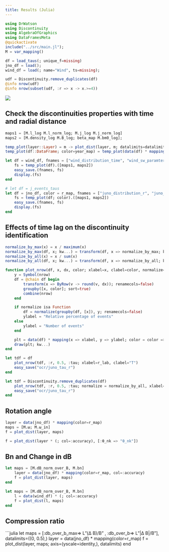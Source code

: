 ```yaml
---
title: Results (Julia)
---
```


```julia
using DrWatson
using Discontinuity
using AlgebraOfGraphics
using DataFramesMeta
@quickactivate
include("../src/main.jl");
M = var_mapping()

```

```julia
df = load_taus(; unique_f=missing)
jno_df = load();
wind_df = load(; name="Wind", ts=missing);
```

```julia
udf = Discontinuity.remove_duplicates(df)
@info nrow(udf)
@info nrow(subset(udf, :r => x -> x.>=4))
```

![](./02_waiting_time.ipynb)

## Check the discontinuities properties with time and radial distance

```julia
maps1 = [M.l_log M.l_norm_log; M.j_log M.j_norm_log]
maps2 = [M.density_log M.B_log; beta_map M.bm0_log];
```

```julia
temp_plot(layer::Layer) = m -> plot_dist(layer, m; datalimits=datalimits_f)
temp_plot(df::DataFrame; color=year_map) = temp_plot(data(df) * mapping(color=color))

let df = wind_df, fnames = ["wind_distribution_time", "wind_sw_paramters"]
    fs = temp_plot(df).([maps1, maps2])
    easy_save.(fnames, fs)
    display.(fs)
end
```

```julia
# let df = j_events_taus
let df = jno_df, color = r_map, fnames = ["juno_distribution_r", "juno_sw_paramters"]
    fs = temp_plot(df; color).([maps1, maps2])
    easy_save.(fnames, fs)
    display.(fs)
end
```

## Effects of time lag on the discontinuity identification

```julia
normalize_by_max(x) = x / maximum(x)
normalize_by_max(df, x; kw...) = transform(df, x => normalize_by_max; kw...)
normalize_by_all(x) = x / sum(x)
normalize_by_all(df, x; kw...) = transform(df, x => normalize_by_all; kw...)

function plot_nrow(df, x, dx, color; xlabel=x, clabel=color, normalize=normalize_by_max, plottype=Stairs, kw...)
    y = Symbol(nrow)
    df = @chain df begin
        transform(x => ByRow(v -> round(v, dx)); renamecols=false)
        groupby([x, color]; sort=true)
        combine(nrow)
    end

    if normalize isa Function
        df = normalize(groupby(df, [x]), y; renamecols=false)
        ylabel = "Relative percentage of events"
    else
        ylabel = "Number of events"
    end

    plt = data(df) * mapping(x => xlabel, y => ylabel; color = color => clabel) * visual(plottype)
    draw(plt; kw...)
end

let tdf = df
    plot_nrow(tdf, :r, 0.5, :tau; xlabel=r_lab, clabel="T")
    easy_save("ocr/juno_tau_r")
end

let tdf = Discontinuity.remove_duplicates(df)
    plot_nrow(tdf, :r, 0.5, :tau; normalize = normalize_by_all, xlabel=r_lab, clabel="T")
    easy_save("ocr/juno_tau_r")
end
```

## Rotation angle

```julia
layer = data(jno_df) * mapping(color=r_map)
maps = [M.ω; M.ω_in]
f = plot_dist(layer, maps)
```


```julia
f = plot_dist(layer * (; col=:accuracy), [:θ_nk => "θ_nk"])
```

## Bn and Change in dB

```julia
let maps = [M.dB_norm_over_B, M.bn]
    layer = data(jno_df) * mapping(color=r_map, col=:accuracy)
    f = plot_dist(layer, maps)
end
```


```julia
let maps = [M.dB_norm_over_B, M.bn]
    l = data(wind_df) * (; col=:accuracy)
    f = plot_dist(l, maps)
end
```


## Compression ratio

```julia
let maps = [:db_over_b_max=> L"\max(Δ B)/B" , :db_over_b=> L"|Δ B|/B"], datalimits=((0, 0.5),)
    layer = data(jno_df) * mapping(color=r_map)
    f = plot_dist(layer, maps; axis=(yscale=identity,), datalimits)
end